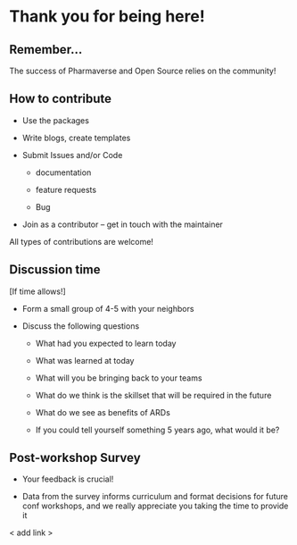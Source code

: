 # Thank you for being here!

## Remember...

The success of Pharmaverse and Open Source relies on the community!

## How to contribute

- Use the packages 

- Write blogs, create templates

- Submit Issues and/or Code

  - documentation 
  
  - feature requests
  
  - Bug
  
- Join as a contributor – get in touch with the maintainer

All types of contributions are welcome!



## Discussion time

[If time allows!]

- Form a small group of 4-5 with your neighbors

- Discuss the following questions 
  
  - What had you expected to learn today
  
  - What was learned at today
  
  - What will you be bringing back to your teams
  
  - What do we think is the skillset that will be required in the future
  
  - What do we see as benefits of ARDs
  
  - If you could tell yourself something 5 years ago, what would it be?


## Post-workshop Survey

- Your feedback is crucial! 

- Data from the survey informs curriculum and format decisions for future conf workshops, and we really appreciate you taking the time to provide it

< add link >